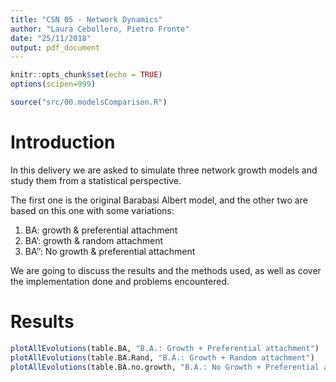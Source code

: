 ```yaml
---
title: "CSN 05 - Network Dynamics"
author: "Laura Cebollero, Pietro Fronte"
date: "25/11/2018"
output: pdf_document
---
```


```r
knitr::opts_chunk$set(echo = TRUE)
options(scipen=999)
```

```r
source("src/00.modelsComparison.R")
```
# Introduction

In this delivery we are asked to simulate three network growth models and study them from a statistical perspective. 

The first one is the original Barabasi Albert model, and the other two are based on this one with some variations:

1. BA: growth & preferential attachment
2. BA': growth & random attachment
3. BA'': No growth & preferential attachment

We are going to discuss the results and the methods used, as well as cover the implementation done and problems encountered.


# Results

```r
plotAllEvolutions(table.BA, "B.A.: Growth + Preferential attachment")
plotAllEvolutions(table.BA.Rand, "B.A.: Growth + Random attachment")
plotAllEvolutions(table.BA.no.growth, "B.A.: No Growth + Preferential attachment")
```

